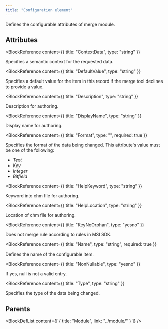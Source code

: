 ```yaml
---
title: "Configuration element"
---
```



Defines the configurable attributes of merge module.


## Attributes

<BlockWrapper>

  <BlockReference
    content={{
      title: "ContextData",
      type: "string"
    }}
  >
  Specifies a semantic context for the requested data.
  </BlockReference>

  <BlockReference
    content={{
      title: "DefaultValue",
      type: "string"
    }}
  >
  Specifies a default value for the item in this record if the merge tool declines to provide a value.
  </BlockReference>

  <BlockReference
    content={{
      title: "Description",
      type: "string"
    }}
  >
  Description for authoring.
  </BlockReference>

  <BlockReference
    content={{
      title: "DisplayName",
      type: "string"
    }}
  >
  Display name for authoring.
  </BlockReference>

  <BlockReference
    content={{
      title: "Format",
      type: "",
      required: true
    }}
  >
  Specifies the format of the data being changed. This attribute's value must be one of the following:
  - *Text*
  - *Key*
  - *Integer*
  - *Bitfield*
  </BlockReference>

  <BlockReference
    content={{
      title: "HelpKeyword",
      type: "string"
    }}
  >
  Keyword into chm file for authoring.
  </BlockReference>

  <BlockReference
    content={{
      title: "HelpLocation",
      type: "string"
    }}
  >
  Location of chm file for authoring.
  </BlockReference>

  <BlockReference
    content={{
      title: "KeyNoOrphan",
      type: "yesno"
    }}
  >
  Does not merge rule according to rules in MSI SDK.
  </BlockReference>

  <BlockReference
    content={{
      title: "Name",
      type: "string",
      required: true
    }}
  >
  Defines the name of the configurable item.
  </BlockReference>

  <BlockReference
    content={{
      title: "NonNullable",
      type: "yesno"
    }}
  >
  If yes, null is not a valid entry.
  </BlockReference>

  <BlockReference
    content={{
      title: "Type",
      type: "string"
    }}
  >
  Specifies the type of the data being changed.
  </BlockReference>

</BlockWrapper>


## Parents

<BlockDefList content={[
    {
      title: "Module",
      link: "../module/"
    }
  ]}
/>